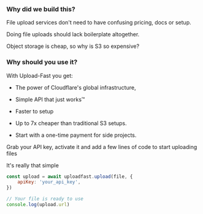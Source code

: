 ### Why did we build this?

File upload services don't need to have confusing pricing, docs or setup.

Doing file uploads should lack boilerplate altogether.

Object storage is cheap, so why is S3 so expensive?

### Why should you use it?

With Upload-Fast you get:

- The power of Cloudflare's global infrastructure,

- Simple API that just works™

- Faster to setup

- Up to 7x cheaper than traditional S3 setups.

- Start with a one-time payment for side projects.

Grab your API key, activate it and add a few lines of code to start uploading files

It's really that simple

```javascript
const upload = await uploadfast.upload(file, {
	apiKey: 'your_api_key',
})

// Your file is ready to use
console.log(upload.url)
```
